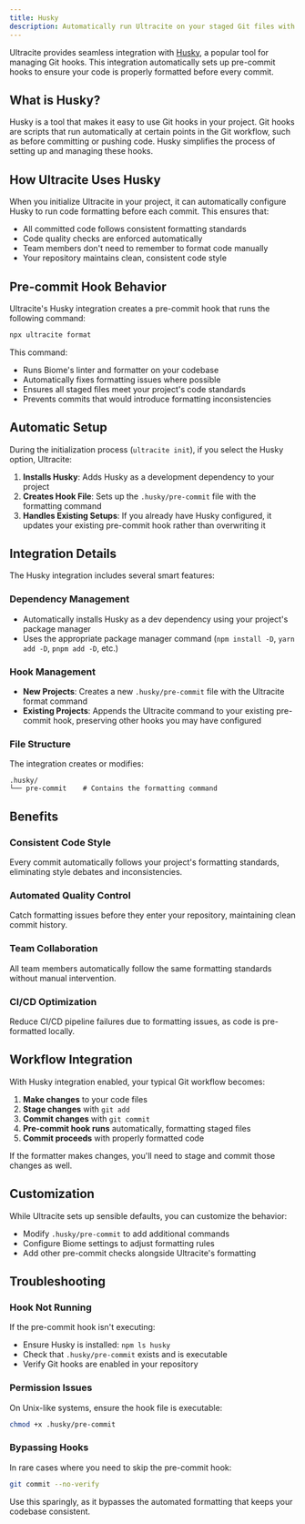 ```yaml
---
title: Husky
description: Automatically run Ultracite on your staged Git files with Husky
---
```


Ultracite provides seamless integration with [Husky](https://typicode.github.io/husky/), a popular tool for managing Git hooks. This integration automatically sets up pre-commit hooks to ensure your code is properly formatted before every commit.

## What is Husky?

Husky is a tool that makes it easy to use Git hooks in your project. Git hooks are scripts that run automatically at certain points in the Git workflow, such as before committing or pushing code. Husky simplifies the process of setting up and managing these hooks.

## How Ultracite Uses Husky

When you initialize Ultracite in your project, it can automatically configure Husky to run code formatting before each commit. This ensures that:

- All committed code follows consistent formatting standards
- Code quality checks are enforced automatically
- Team members don't need to remember to format code manually
- Your repository maintains clean, consistent code style

## Pre-commit Hook Behavior

Ultracite's Husky integration creates a pre-commit hook that runs the following command:

```bash
npx ultracite format
```

This command:
- Runs Biome's linter and formatter on your codebase
- Automatically fixes formatting issues where possible
- Ensures all staged files meet your project's code standards
- Prevents commits that would introduce formatting inconsistencies

## Automatic Setup

During the initialization process (`ultracite init`), if you select the Husky option, Ultracite:

1. **Installs Husky**: Adds Husky as a development dependency to your project
2. **Creates Hook File**: Sets up the `.husky/pre-commit` file with the formatting command
3. **Handles Existing Setups**: If you already have Husky configured, it updates your existing pre-commit hook rather than overwriting it

## Integration Details

The Husky integration includes several smart features:

### Dependency Management
- Automatically installs Husky as a dev dependency using your project's package manager
- Uses the appropriate package manager command (`npm install -D`, `yarn add -D`, `pnpm add -D`, etc.)

### Hook Management
- **New Projects**: Creates a new `.husky/pre-commit` file with the Ultracite format command
- **Existing Projects**: Appends the Ultracite command to your existing pre-commit hook, preserving other hooks you may have configured

### File Structure
The integration creates or modifies:
```
.husky/
└── pre-commit    # Contains the formatting command
```

## Benefits

### Consistent Code Style
Every commit automatically follows your project's formatting standards, eliminating style debates and inconsistencies.

### Automated Quality Control
Catch formatting issues before they enter your repository, maintaining clean commit history.

### Team Collaboration
All team members automatically follow the same formatting standards without manual intervention.

### CI/CD Optimization
Reduce CI/CD pipeline failures due to formatting issues, as code is pre-formatted locally.

## Workflow Integration

With Husky integration enabled, your typical Git workflow becomes:

1. **Make changes** to your code files
2. **Stage changes** with `git add`
3. **Commit changes** with `git commit`
4. **Pre-commit hook runs** automatically, formatting staged files
5. **Commit proceeds** with properly formatted code

If the formatter makes changes, you'll need to stage and commit those changes as well.

## Customization

While Ultracite sets up sensible defaults, you can customize the behavior:

- Modify `.husky/pre-commit` to add additional commands
- Configure Biome settings to adjust formatting rules
- Add other pre-commit checks alongside Ultracite's formatting

## Troubleshooting

### Hook Not Running
If the pre-commit hook isn't executing:
- Ensure Husky is installed: `npm ls husky`
- Check that `.husky/pre-commit` exists and is executable
- Verify Git hooks are enabled in your repository

### Permission Issues
On Unix-like systems, ensure the hook file is executable:
```bash
chmod +x .husky/pre-commit
```

### Bypassing Hooks
In rare cases where you need to skip the pre-commit hook:
```bash
git commit --no-verify
```

Use this sparingly, as it bypasses the automated formatting that keeps your codebase consistent.

